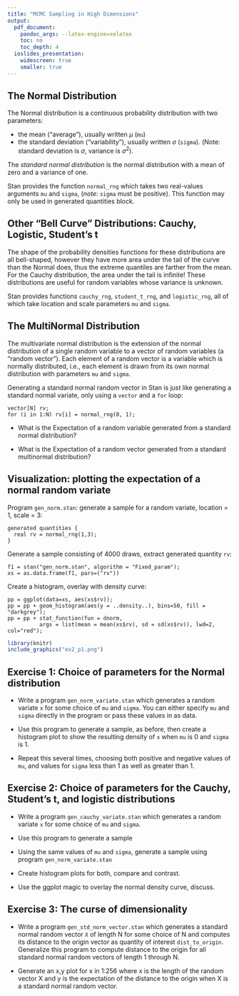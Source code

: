 ```yaml
---
title: "MCMC Sampling in High Dimensions"
output:
  pdf_document:
    pandoc_args: --latex-engine=xelatex
    toc: no
    toc_depth: 4
  ioslides_presentation:
    widescreen: true
    smaller: true
---
```


## The Normal Distribution

The Normal distribution is a continuous probability distribution with two parameters:

* the mean ("average"), usually written $\mu$ (`mu`)
* the standard deviation ("variability"), usually written ${\sigma}$ (`sigma`).
(Note: standard deviation is $\sigma$, variance is ${\sigma}^2$).

The *standard normal distribution* is the normal distribution with a mean of zero and a variance of one.

Stan provides the function `normal_rng` which takes two real-values arguments `mu` and `sigma`,
(_note:_ `sigma` must be positive).
This function may only be used in generated quantities block.

## Other "Bell Curve" Distributions: Cauchy, Logistic, Student's t

The shape of the probability densities functions for these distributions are all bell-shaped,
however they have more area under the tail of the curve than the Normal does,
thus the extreme quantiles are farther from the mean.
For the Cauchy distribution, the area under the tail is infinite!
These distributions are useful for random variables whose variance is unknown.

Stan provides functions `cauchy_rng`, `student_t_rng`, and `logistic_rng`,
all of which take location and scale parameters `mu` and `sigma`.

## The MultiNormal Distribution

The multivariate normal distribution is the extension of the normal distribution
of a single random variable to a vector of random variables (a "random vector").
Each element of a random vector is a variable which is normally distributed,
i.e., each element is drawn from its own normal distribution with parameters `mu` and `sigma`.

Generating a standard normal random vector in Stan is just like generating a
standard normal variate, only using a `vector` and a `for` loop:
```
vector[N] rv;
for (i in 1:N) rv[i] = normal_rng(0, 1);
```

* What is the Expectation of a random variable generated from a standard normal distribution?

* What is the Expectation of a random vector generated from a standard multinormal distribution?

## Visualization: plotting the expectation of a normal random variate

Program `gen_norm.stan`: generate a sample for a random variate, location = 1, scale = 3:
```
generated quantities {
  real rv = normal_rng(1,3);
}
```

Generate a sample consisting of 4000 draws, extract generated quantity `rv`:
```
f1 = stan("gen_norm.stan", algorithm = "Fixed_param");
xs = as.data.frame(f1, pars=("rv"))
```

Create a histogram, overlay with density curve:
```
pp = ggplot(data=xs, aes(xs$rv));
pp = pp + geom_histogram(aes(y = ..density..), bins=50, fill = "darkgrey");
pp = pp + stat_function(fun = dnorm,
          args = list(mean = mean(xs$rv), sd = sd(xs$rv)), lwd=2, col="red");
```

```r
library(knitr)
include_graphics("ex2_p1.png")
```

## Exercise 1:  Choice of parameters for the Normal distribution

* Write a program `gen_norm_variate.stan` which generates a random variate `x`
for some choice of `mu` and `sigma`.  You can either specify `mu` and `sigma`
directly in the program or pass these values in as data.

* Use this program to generate a sample, as before, then create a histogram plot to show the resulting density of `x`
when `mu` is 0 and `sigma` is 1.

* Repeat this several times, choosing both positive and negative values of `mu`,
  and values for `sigma` less than 1 as well as greater than 1.

## Exercise 2:  Choice of parameters for the Cauchy, Student's t, and logistic distributions

* Write a program `gen_cauchy_variate.stan` which generates a random variate `x` for some choice
of `mu` and `sigma`.

* Use this program to generate a sample

* Using the same values of `mu` and `sigma`, generate a sample using program `gen_norm_variate.stan`

* Create histogram plots for both, compare and contrast.

* Use the ggplot magic to overlay the normal density curve, discuss.


## Exercise 3:  The curse of dimensionality

* Write a program `gen_std_norm_vector.stan` which generates a standard normal random vector `X`
of length N for some choice of N and computes its distance to the origin vector
as quantity of interest `dist_to_origin`.
Generalize this program to compute distance to the origin for
all standard normal random vectors of length 1 through N.

* Generate an x,y plot for x in 1:256 where x is the length of the random vector X and
y is the expectation of the distance to the origin when X is a standard normal random vector.
